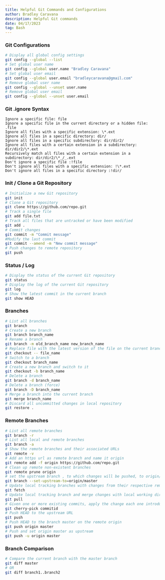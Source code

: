 ```yaml
---
title: Helpful Git Commands and Configurations
author: Bradley Caravana
description: Helpful Git commands
date: 04/17/2023
tag: Bash
---
```


### Git Configurations

```bash
# Display all global config settings
git config --global --list
# Set global user name
git config --global user.name "Bradley Caravana"
# Set global user email
git config --global user.email "bradleycaravana@gmail.com"
# Remove global user name
git config --global --unset user.name
# Remove global user email
git config --global --unset user.email
```

### Git .ignore Syntax

```
Ignore a specific file: file
Ignore a specific file in the current directory or a hidden file: .file
Ignore all files with a specific extension: \*.ext
Ignore all files in a specific directory: dir/
Ignore all files in a specific subdirectory: dir/dir2/
Ignore all files with a certain extension in a subdirectory: dir/dir2/\*.ext
Recursively match all files with a certain extension in a subdirectory: dir/dir2/\*_/_.ext
Don't ignore a specific file :!file
Don't ignore all files with a specific extension: !\*.ext
Don't ignore all files in a specific directory :!dir/
```

### Init / Clone a Git Repository

```bash
# Initialize a new Git repository
git init
# Clone a Git repository
git clone https://github.com/repo.git
# Track a single file
git add file.txt
# Track all files that are untracked or have been modified
git add .
# Commit changes
git commit -m "Commit message"
#Modify the last commit
git commit --amend -m "New commit message"
# Push changes to remote repository
git push
```

### Status / Log

```bash
# Display the status of the current Git repository
git status
# Display the log of the current Git repository
git log
# Show the latest commit in the current branch
git show HEAD
```

### Branches

```bash
# List all branches
git branch
# Create a new branch
git branch branch_name
# Rename a branch
git branch -m old_branch_name new_branch_name
# Replace file with the latest version of the file on the current branch
git checkout -- file_name
# Switch to a branch
git checkout branch_name
# Create a new branch and switch to it
git checkout -b branch_name
# Delete a branch
git branch -d branch_name
# Delete a branch (force)
git branch -D branch_name
# Merge a branch into the current branch
git merge branch_name
# Discard all uncommitted changes in local repository
git restore .
```

### Remote Branches

```bash
# List all remote branches
git branch -r
# List all local and remote branches
git branch -a
# Show the remote branches and their associated URLs
git remote -v
# Add an https url as remote branch and name it origin
git remote add -f origin https://github.com/repo.git
# Clean up remote non-existent branches
git remote prune origin
# set the upstream branch , to which changes will be pushed, to origin/master
git branch --set-upstream-to=origin/master
# Update local tracking branches with changes from their respective remotes ones
git fetch
# Update local tracking branch and merge changes with local working directory
git pull
# Given one or more existing commits, apply the change each one introduces
git cherry-pick commitid
# Push HEAD to the upstream URL
git push
# Push HEAD to the branch master on the remote origin
git push origin master
# Push and set origin master as upstream
git push -u origin master
```

### Branch Comparison

```bash
# Compare the current branch with the master branch
git diff master
# OR
git diff branch1..branch2
```
